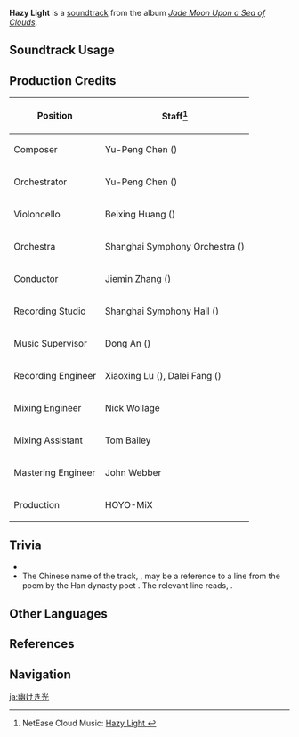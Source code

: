 {{Soundtrack Infobox
|image          = Jade Moon Upon a Sea of Clouds.png
|album          = Jade Moon Upon a Sea of Clouds
|disc           = 1
|number         = 31
|featured       =
|featured2      =
|featured3      =
|featured_disc  =
|featured_disc2 =
|featured_disc3 =
|youtube_id     = Zgv8R04dH7E
|spotify_id     = 2x980FiDbXV9Uytk3VJfip
|previous       = Legend of Redemption
|next           = Scattered Amongst the Tides
}}
'''Hazy Light''' is a [[soundtrack]] from the album ''[[Jade Moon Upon a Sea of Clouds]]''.

==Soundtrack Usage==
{{Soundtrack Usage
|location = Luhua Pool//day, sunny;;Yaoguang Shoal//clear sky
|teapot   = Cool Isle//day
}}

==Production Credits==
{| class="wikitable"
! Position
! Staff<ref>NetEase Cloud Music: [https://music.163.com/#/song?id=1492276427 Hazy Light {{zh|暧暧含光}}]</ref>
|-
! Composer
| Yu-Peng Chen ({{zh|陈致逸}})
|-
! Orchestrator
| Yu-Peng Chen ({{zh|陈致逸}})
|-
! Violoncello
| Beixing Huang ({{zh|黄北星}})
|-
! Orchestra
| Shanghai Symphony Orchestra ({{zh|上海交响乐团}})
|-
! Conductor
| Jiemin Zhang ({{zh|张洁敏}})
|-
! Recording Studio
| Shanghai Symphony Hall ({{zh|上海交响乐团音乐厅}})
|-
! Music Supervisor
| Dong An ({{zh|安栋}})
|-
! Recording Engineer
| Xiaoxing Lu ({{zh|陆晓幸}}), Dalei Fang ({{zh|房大磊}})
|-
! Mixing Engineer
| Nick Wollage
|-
! Mixing Assistant
| Tom Bailey
|-
! Mastering Engineer
| John Webber
|-
! Production
| HOYO-MiX
|}

==Trivia==
* {{Transclude|Joy of Returning|QiongjiEstuaryLeitmotif|section=1}}
* The Chinese name of the track, {{Zh|暧暧含光|Ài'ài Hán Guāng|A Dusky Light}}, may be a reference to a line from the poem {{Zh|座右铭|Zuòyòumíng|Motto}} by the Han dynasty poet {{w|Cui Han}}. The relevant line reads, {{Zh|在涅贵不淄，暧暧内含光|Zài niè guì bù zī, ài'ài nèi hán guāng|Noble and unsullied even in blackened mud, within the duskiness is a light}}.

==Other Languages==
{{Other Languages
|en      = Hazy Light
|zhs     = 暧暧含光
|zhs_rm  = Ài'ài Hán Guāng
|zht     = 曖曖含光
|zht_rm  = Ài'ài Hán Guāng
|zh_tl   = A Dusky Light
|ja      = 幽けき光
|ja_rm   = Kasokeki Hikari
|ja_tl   = Fleeting Light
}}

==References==
{{Reflist}}

==Navigation==
{{Soundtrack Navbox|Jade Moon Upon a Sea of Clouds}}

[[ja:幽けき光]]